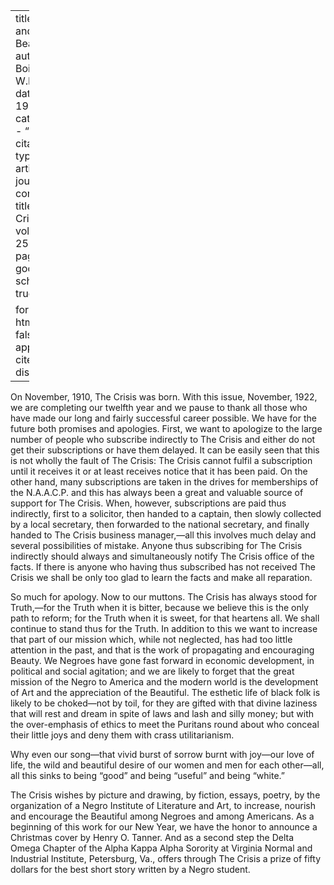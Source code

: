 
---
title: 'Truth and Beauty'
author: Du Bois, W.E.B.
date: May 1922
categories: 
  - ""
citation: 
  type: article-journal
  container-title: The Crisis
  volume: 25
  issue: 1
  page: 7-8
google-scholar: true

format:
  html:
    toc: false
    appendix-cite-as: display
---



On November, 1910, <span class="small-caps">The Crisis</span> was born. With this issue, November, 1922, we are completing our twelfth year and we pause to thank all those who have made our long and fairly successful career possible. We have for the future both promises and apologies. First, we want to apologize to the large number of people who subscribe indirectly to <span class="small-caps">The Crisis</span> and either do not get their subscriptions or have them delayed. It can be easily seen that this is not wholly the fault of  <span class="small-caps">The Crisis</span>:  <span class="small-caps">The Crisis</span> cannot fulfil a subscription until it receives it or at least receives notice that it has been paid. On the other hand, many subscriptions are taken in the drives for memberships of the N.A.A.C.P. and this has always been a great and valuable source of support for <span class="small-caps">The Crisis</span>. When, however, subscriptions are paid thus indirectly, first to a solicitor, then handed to a captain, then slowly collected by a local secretary, then forwarded to the national secretary, and finally handed to  <span class="small-caps">The Crisis</span> business manager,---all this involves much delay and several possibilities of mistake. Anyone thus subscribing for  <span class="small-caps">The Crisis</span> indirectly should always and simultaneously notify  <span class="small-caps">The Crisis</span> office of the facts. If there is anyone who having thus subscribed has not received  <span class="small-caps">The Crisis</span> we shall be only too glad to learn the facts and make all reparation. 

So much for apology. Now to our muttons. <span class="small-caps">The Crisis</span> has always stood for Truth,---for the Truth when it is bitter, because we believe this is the only path to reform; for the Truth when it is sweet, for that heartens all. We shall continue to stand thus for the Truth. In addition to this we want to increase that part of our mission which, while not neglected, has had too little attention in the past, and that is the work of propagating and encouraging Beauty. We Negroes have gone fast forward in economic development, in political and social agitation; and we are likely to forget that the great mission of the Negro to America and the modern world is the development of Art and the appreciation of the Beautiful. The esthetic life of black folk is likely to be choked---not by toil, for they are gifted with that divine laziness that will rest and dream in spite of laws and lash and silly money; but with the over-emphasis of ethics to meet the Puritans round about who conceal their little joys and deny them with crass utilitarianism. 

Why even our song---that vivid burst of sorrow burnt with joy---our love of life, the wild and beautiful desire of our women and men for each other---all, all this sinks to being "good" and being "useful" and being "white." 

<span class="small-caps">The Crisis</span> wishes by picture and drawing, by fiction, essays, poetry, by the organization of a Negro Institute of Literature and Art, to increase, nourish and encourage the Beautiful among Negroes and among Americans. As a beginning of this work for our New Year, we have the honor to announce a Christmas cover by Henry O. Tanner. And as a second step the Delta Omega Chapter of the Alpha Kappa Alpha Sorority at Virginia Normal and Industrial Institute, Petersburg, Va., offers through <span class="small-caps">The Crisis</span> a prize of fifty dollars for the best short story written by a Negro student. 


